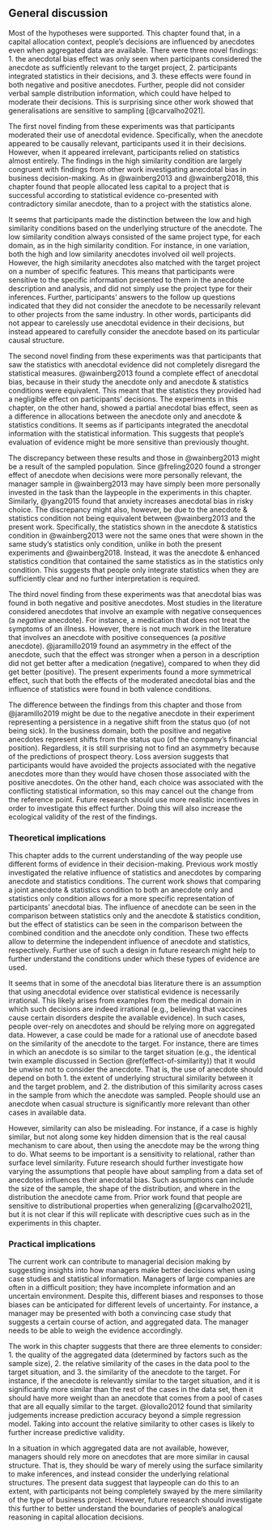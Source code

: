 ## General discussion

Most of the hypotheses were supported. This chapter found that, in a capital
allocation context, people's decisions are influenced by anecdotes even when
aggregated data are available. There were three novel findings: 1. the anecdotal
bias effect was only seen when participants considered the anecdote as
sufficiently relevant to the target project, 2. participants integrated
statistics in their decisions, and 3. these effects were found in both negative
and positive anecdotes. Further, people did not consider verbal sample
distribution information, which could have helped to moderate their decisions.
This is surprising since other work showed that generalisations are sensitive to
sampling [@carvalho2021].

The first novel finding from these experiments was that participants moderated
their use of anecdotal evidence. Specifically, when the anecdote appeared to be
causally relevant, participants used it in their decisions. However, when it
appeared irrelevant, participants relied on statistics almost entirely. The
findings in the high similarity condition are largely congruent with findings
from other work investigating anecdotal bias in business decision-making. As in
@wainberg2013 and @wainberg2018, this chapter found that people allocated less
capital to a project that is successful according to statistical evidence
co-presented with contradictory similar anecdote, than to a project with the
statistics alone.

It seems that participants made the distinction between the low and high
similarity conditions based on the underlying structure of the anecdote. The low
similarity condition always consisted of the same project type, for each domain,
as in the high similarity condition. For instance, in one variation, both the
high and low similarity anecdotes involved oil well projects. However, the high
similarity anecdotes also matched with the target project on a number of
specific features. This means that participants were sensitive to the specific
information presented to them in the anecdote description and analysis, and did
not simply use the project type for their inferences. Further, participants'
answers to the follow up questions indicated that they did not consider the
anecdote to be necessarily relevant to other projects from the same industry. In
other words, participants did not appear to carelessly use anecdotal evidence in
their decisions, but instead appeared to carefully consider the anecdote based
on its particular causal structure.

The second novel finding from these experiments was that participants that saw
the statistics with anecdotal evidence did not completely disregard the
statistical measures. @wainberg2013 found a complete effect of anecdotal bias,
because in their study the anecdote only and anecdote & statistics conditions
were equivalent. This meant that the statistics they provided had a negligible
effect on participants' decisions. The experiments in this chapter, on the other
hand, showed a partial anecdotal bias effect, seen as a difference in
allocations between the anecdote only and anecdote & statistics conditions. It
seems as if participants integrated the anecdotal information with the
statistical information. This suggests that people's evaluation of evidence
might be more sensitive than previously thought.

The discrepancy between these results and those in @wainberg2013 might be a
result of the sampled population. Since @freling2020 found a stronger effect of
anecdote when decisions were more personally relevant, the manager sample in
@wainberg2013 may have simply been more personally invested in the task than the
laypeople in the experiments in this chapter. Similarly, @yang2015 found that
anxiety increases anecdotal bias in risky choice. The discrepancy might also,
however, be due to the anecdote & statistics condition not being equivalent
between @wainberg2013 and the present work. Specifically, the statistics shown
in the anecdote & statistics condition in @wainberg2013 were not the same ones
that were shown in the same study's statistics only condition, unlike in both
the present experiments and @wainberg2018. Instead, it was the anecdote &
enhanced statistics condition that contained the same statistics as in the
statistics only condition. This suggests that people only integrate statistics
when they are sufficiently clear and no further interpretation is required.

The third novel finding from these experiments was that anecdotal bias was found
in both negative and positive anecdotes. Most studies in the literature
considered anecdotes that involve an example with negative consequences (a
*negative* anecdote). For instance, a medication that does not treat the
symptoms of an illness. However, there is not much work in the literature that
involves an anecdote with positive consequences (a *positive* anecdote).
@jaramillo2019 found an asymmetry in the effect of the anecdote, such that the
effect was stronger when a person in a description did not get better after a
medication (negative), compared to when they did get better (positive). The
present experiments found a more symmetrical effect, such that both the effects
of the moderated anecdotal bias and the influence of statistics were found in
both valence conditions.

The difference between the findings from this chapter and those from
@jaramillo2019 might be due to the negative anecdote in their experiment
representing a persistence in a negative shift from the status quo (of not being
sick). In the business domain, both the positive and negative anecdotes
represent shifts from the status quo (of the company's financial position).
Regardless, it is still surprising not to find an asymmetry because of the
predictions of prospect theory. Loss aversion suggests that participants would
have avoided the projects associated with the negative anecdotes more than they
would have chosen those associated with the positive anecdotes. On the other
hand, each choice was associated with the conflicting statistical information,
so this may cancel out the change from the reference point. Future research
should use more realistic incentives in order to investigate this effect
further. Doing this will also increase the ecological validity of the rest of
the findings.

### Theoretical implications

This chapter adds to the current understanding of the way people use different
forms of evidence in their decision-making. Previous work mostly investigated
the relative influence of statistics and anecdotes by comparing anecdote and
statistics conditions. The current work shows that comparing a joint anecdote &
statistics condition to both an anecdote only and statistics only condition
allows for a more specific representation of participants' anecdotal bias. The
influence of anecdote can be seen in the comparison between statistics only and
the anecdote & statistics condition, but the effect of statistics can be seen in
the comparison between the combined condition and the anecdote only condition.
These two effects allow to determine the independent influence of anecdote and
statistics, respectively. Further use of such a design in future research might
help to further understand the conditions under which these types of evidence
are used.

It seems that in some of the anecdotal bias literature there is an assumption
that using anecdotal evidence over statistical evidence is necessarily
irrational. This likely arises from examples from the medical domain in which
such decisions are indeed irrational (e.g., believing that vaccines cause
certain disorders despite the available evidence). In such cases, people
over-rely on anecdotes and should be relying more on aggregated data. However, a
case could be made for a rational use of anecdote based on the similarity of the
anecdote to the target. For instance, there are times in which an anecdote is so
similar to the target situation (e.g., the identical twin example discussed in
Section \@ref(effect-of-similarity)) that it would be unwise not to consider the
anecdote. That is, the use of anecdote should depend on both 1. the extent of
underlying structural similarity between it and the target problem, and 2. the
distribution of this similarity across cases in the sample from which the
anecdote was sampled. People should use an anecdote when casual structure is
significantly more relevant than other cases in available data.

However, similarity can also be misleading. For instance, if a case is highly
similar, but not along some key hidden dimension that is the real causal
mechanism to care about, then using the anecdote may be the wrong thing to do.
What seems to be important is a sensitivity to relational, rather than surface
level similarity. Future research should further investigate how varying the
assumptions that people have about sampling from a data set of anecdotes
influences their anecdotal bias. Such assumptions can include the size of the
sample, the shape of the distribution, and where in the distribution the
anecdote came from. Prior work found that people are sensitive to distributional
properties when generalizing [@carvalho2021], but it is not clear if this will
replicate with descriptive cues such as in the experiments in this chapter.
 
### Practical implications

The current work can contribute to managerial decision making by suggesting
insights into how managers make better decisions when using case studies and
statistical information. Managers of large companies are often in a difficult
position; they have incomplete information and an uncertain environment. Despite
this, different biases and responses to those biases can be anticipated for
different levels of uncertainty. For instance, a manager may be presented with
both a convincing case study that suggests a certain course of action, and
aggregated data. The manager needs to be able to weigh the evidence accordingly.

The work in this chapter suggests that there are three elements to consider: 1.
the quality of the aggregated data (determined by factors such as the sample
size), 2. the relative similarity of the cases in the data pool to the target
situation, and 3. the similarity of the anecdote to the target. For instance, if
the anecdote is relevantly similar to the target situation, and it is
significantly more similar than the rest of the cases in the data set, then it
should have more weight than an anecdote that comes from a pool of cases that
are all equally similar to the target. @lovallo2012 found that similarity
judgements increase prediction accuracy beyond a simple regression model. Taking
into account the relative similarity to other cases is likely to further
increase predictive validity.

In a situation in which aggregated data are not available, however, managers
should rely more on anecdotes that are more similar in causal structure. That
is, they should be wary of merely using the surface similarity to make
inferences, and instead consider the underlying relational structures. The
present data suggest that laypeople can do this to an extent, with participants
not being completely swayed by the mere similarity of the type of business
project. However, future research should investigate this further to better
understand the boundaries of people's analogical reasoning in capital allocation
decisions.

\newpage

\printbibliography[segment=\therefsegment,heading=subbibintoc]
